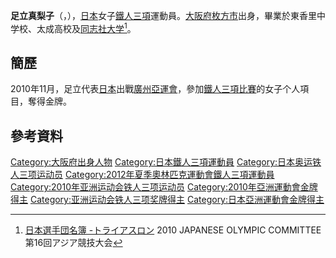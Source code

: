 {{noteTA|G1=Sports}}
{{Infobox sportsperson
| headercolor    = #D2B48C
| name           = 足立真梨子<br/>{{lang|ja|あだち まりこ}}
| image          = 
| imagesize      =
| caption        =
| birthname      =
| fullname       =
| nickname       =
| nationality    = 
| residence      =
| birth_date      = {{birth_date_and_age|1983|7|21}}<ref name="廣州亞運">[http://www.gz2010.cn/info/CHN_CHN/ZB/ZBB101A_TR@@@@@@@@@@@@@@@CHN_number=231757.html 2010年廣州亞運會官方網站 铁人三项 - 足立真梨子 - 简历]{{zh-cn}}</ref>
| birth_place     = {{JPN}}[[大阪府|大阪府]][[枚方市|枚方市]]
| height         = 
| weight         = 
| website        = 
| country        = {{JPN}}
| sport          = 女子[[鐵人三項|鐵人三項]]
| collegeteam    =
| club           =
| team           =
| turnedpro      =
| coach          = 
| retired        =
| coaching       =
| worlds         =
| regionals      =
| nationals      =
| olympics       =
| paralympics    =
| highestranking =
| pb             =
| medaltemplates = 
{{MedalSport|女子[[鐵人三項|鐵人三項]]}}
{{MedalCountry | {{JPN}}}}
{{MedalCompetition | [[亞洲運動會|亞洲運動會]]}}
{{MedalGold | [[2010年亞洲運動會|2010年 廣州]] | [[2010年亞洲運動會鐵人三項比賽|女子个人]] }}
| show-medals    = yes
}}
'''足立真梨子'''（{{jpn|j=足立 真梨子|hg=あだち まりこ|rm=Adachi Mariko}}，{{bd|1983年|7月21日}}），[[日本|日本]]女子[[鐵人三項|鐵人三項]]運動員。[[大阪府|大阪府]][[枚方市|枚方市]]出身，畢業於東香里中学校、太成高校及[[同志社大学|同志社大学]]<ref>[http://www.joc.or.jp/int_games/asia/2010/pdf/member/32_triathlon.pdf 日本選手団名簿 -トライアスロン] {{Wayback|url=http://www.joc.or.jp/int_games/asia/2010/pdf/member/32_triathlon.pdf |date=20111018003058 }}2010 JAPANESE OLYMPIC COMMITTEE  第16回アジア競技大会{{ja}}</ref>。

== 簡歷 ==
2010年11月，足立代表[[2010年亚洲运动会日本代表团|日本]]出戰[[廣州|廣州]][[2010年亞洲運動會|亞運會]]，參加[[2010年亞洲運動會鐵人三項比賽|鐵人三項比賽]]的女子个人項目，奪得金牌。

== 參考資料 ==
{{Reflist}}

{{Japan-sport-bio-stub}}
{{亚洲运动会铁人三项比赛女子个人冠军}}

{{Authority control}}
{{DEFAULTSORT:ADACHI Mariko}}
[[Category:大阪府出身人物|Category:大阪府出身人物]]
[[Category:日本鐵人三項運動員|Category:日本鐵人三項運動員]]
[[Category:日本奥运铁人三项运动员|Category:日本奥运铁人三项运动员]]
[[Category:2012年夏季奧林匹克運動會鐵人三項運動員|Category:2012年夏季奧林匹克運動會鐵人三項運動員]]
[[Category:2010年亚洲运动会铁人三项运动员|Category:2010年亚洲运动会铁人三项运动员]]
[[Category:2010年亞洲運動會金牌得主|Category:2010年亞洲運動會金牌得主]]
[[Category:亚洲运动会铁人三项奖牌得主|Category:亚洲运动会铁人三项奖牌得主]]
[[Category:日本亞洲運動會金牌得主|Category:日本亞洲運動會金牌得主]]
